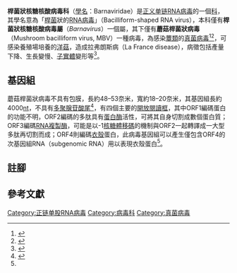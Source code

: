 {{Virusbox
| taxon              = Barnaviridae
| subdivision_ranks  = [[屬|屬]]
| subdivision        =
*桿菌狀核糖核酸病毒屬 ''Barnavirus''
**蘑菇桿菌狀病毒（Mushroom bacilliform virus）
}}

'''桿菌狀核糖核酸病毒科'''（[[學名|學名]]：Barnaviridae）是[[正义单链RNA病毒|正义单链RNA病毒]]的一個[[科_(生物)|科]]，其學名意為「[[桿菌|桿菌]]狀的[[RNA病毒|RNA病毒]]」（Bacilliform-shaped RNA virus），本科僅有'''桿菌狀核糖核酸病毒屬'''（''Barnavirus''）一個屬，其下僅有'''蘑菇桿菌狀病毒'''（Mushroom bacilliform virus, MBV）一種病毒，為感染[[蕈類|蕈類]]的[[真菌病毒|真菌病毒]]{{Notetag|從資料庫的序列分析結果另有發現兩種可能屬於本科的病毒：{{le|立枯絲核菌|Rhizoctonia solani}}桿菌狀核糖核酸病毒（''Rhizoctonia solani'' barnavirus 1, RsBarV1）與{{le|南極漆姑草|Colobanthus quitensis}}相關桿菌狀核糖核酸病毒（''Colobanthus quitensis'' associated barnavirus 1, CqABV1），但尚未經[[國際病毒分類委員會|國際病毒分類委員會]]正式認定，後者亦尚未完全確定是感染植物的病毒或感染相關真菌的病毒<ref name="NibertManny2018">{{cite journal|last1=Nibert|first1=Max L.|last2=Manny|first2=Austin R.|last3=Debat|first3=Humberto J.|last4=Firth|first4=Andrew E.|last5=Bertini|first5=Laura|last6=Caruso|first6=Carla|title=A barnavirus sequence mined from a transcriptome of the Antarctic pearlwort Colobanthus quitensis|journal=Archives of Virology|volume=163|issue=7|year=2018|pages=1921–1926|issn=0304-8608|doi=10.1007/s00705-018-3794-x}}</ref><ref name="Revill2020">{{cite book|last1=Revill|first1=Peter A.|chapter=Barnaviruses (Barnaviridae)|title=Reference Module in Life Sciences|year=2020|doi=10.1016/B978-0-12-809633-8.21511-2}}</ref>。}}<ref name=ViralZone>{{cite web|title=Viral Zone|url=http://viralzone.expasy.org/all_by_species/177.html|publisher=ExPASy|accessdate=12 June 2015|archive-date=2017-03-15|archive-url=https://web.archive.org/web/20170315002652/http://viralzone.expasy.org/all_by_species/177.html|dead-url=no}}</ref><ref name=ICTV>{{cite web|last1=ICTV|title=Virus Taxonomy: 2014 Release|url=http://ictvonline.org/virusTaxonomy.asp|accessdate=12 June 2015|archive-date=2015-07-10|archive-url=https://web.archive.org/web/20150710030353/http://ictvonline.org/virusTaxonomy.asp|dead-url=no}}</ref>，可感染養殖場培養的[[洋菇|洋菇]]，造成拉弗朗斯病（La France disease），病徵包括產量下降、生長變慢、[[子實體_(真菌)|子實體]]變形等<ref>{{cite journal|last1=Romaine|first1=C. P.|last2=Schlagnhaufer|first2=B.|year=1995|title=PCR analysis of the viral complex associated with La France disease of Agaricus bisporus|journal=Applied and Environmental Microbiology|volume=61|issue=6|pages=2322–2325|doi=|pmc=167503|pmid=7793952|url=https://archive.org/details/sim_applied-and-environmental-microbiology_1995-06_61_6/page/2322}}</ref>。

==基因組==
蘑菇桿菌狀病毒不具有包膜，長約48–53奈米，寬約18–20奈米，其基因組長約4000[[核鹼基|nt]]，不具有[[多聚腺苷酸尾|多聚腺苷酸尾]]<ref>{{cite book|chapter=Barnaviridae|title=Virus Taxonomy|year=2012|pages=961–964|doi=10.1016/B978-0-12-384684-6.00082-3}}</ref>，有四個主要的[[開放閱讀框|開放閱讀框]]，其中ORF1編碼蛋白的功能不明，ORF2編碼的多肽具有[[蛋白酶|蛋白酶]]活性，可將其自身切割成數個蛋白質；ORF3編碼[[RNA複製酶|RNA複製酶]]，可能是以-1[[核糖體移碼|核糖體移碼]]的機制與ORF2一起轉譯成一大型多肽再切割而成；ORF4則編碼[[衣殼|衣殼]]蛋白，此病毒基因組可以產生僅包含ORF4的次基因組RNA（subgenomic RNA）用以表現衣殼蛋白<ref name=ViralZone/>。

==註腳==
{{Notefoot}}

==參考文獻==
{{Reflist}}
{{Taxonbar|from=Q3772886}}

[[Category:正链单股RNA病毒|Category:正链单股RNA病毒]]
[[Category:病毒科|Category:病毒科]]
[[Category:真菌病毒|Category:真菌病毒]]